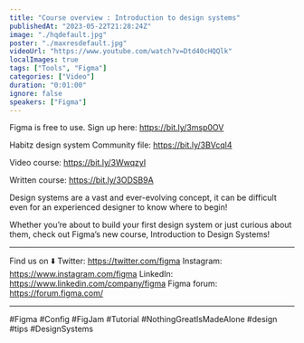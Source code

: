 ```yaml
---
title: "Course overview : Introduction to design systems"
publishedAt: "2023-05-22T21:28:24Z"
image: "./hqdefault.jpg"
poster: "./maxresdefault.jpg"
videoUrl: "https://www.youtube.com/watch?v=Dtd40cHQQlk"
localImages: true
tags: ["Tools", "Figma"]
categories: ["Video"]
duration: "0:01:00"
ignore: false
speakers: ["Figma"]
---
```


Figma is free to use. Sign up here: https://bit.ly/3msp0OV

Habitz design system Community file: https://bit.ly/3BVcql4

Video course: https://bit.ly/3WwqzyI

Written course: https://bit.ly/3ODSB9A

Design systems are a vast and ever-evolving concept, it can be difficult even for an experienced designer to know where to begin!

Whether you’re about to build your first design system or just curious about them, check out Figma’s new course, Introduction to Design Systems!

---

Find us on ⬇️
Twitter: https://twitter.com/figma
Instagram: https://www.instagram.com/figma
LinkedIn: https://www.linkedin.com/company/figma
Figma forum: https://forum.figma.com/

---

#Figma #Config #FigJam #Tutorial #NothingGreatIsMadeAlone #design #tips #DesignSystems
